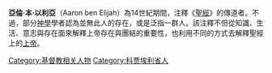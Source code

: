 {{unreferenced|time=2015-3-27}} 
'''亞倫·本·以利亞'''（Aaron ben Elijah）為14世紀期間，注釋《[[聖經|聖經]]》的傳道者。不過，部分[[神學|神學]]學者認為並無此人的存在，或是泛指一群人。該注釋不但從知識、生活、意志與存在面來解釋上帝存在與團結的重要性，也利用不同的方式去解釋聖經上的[[上帝|上帝]]。


{{Authority control}}
[[Category:基督教相关人物|Category:基督教相关人物]]
[[Category:科贾埃利省人|Category:科贾埃利省人]]